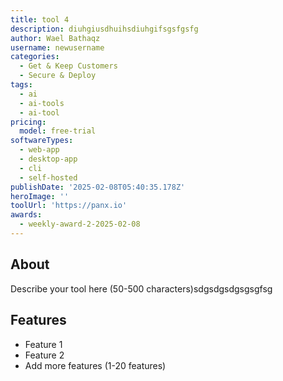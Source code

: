 ---
title: tool 4
description: diuhgiusdhuihsdiuhgifsgsfgsfg
author: Wael Bathaqz
username: newusername
categories:
  - Get & Keep Customers
  - Secure & Deploy
tags:
  - ai
  - ai-tools
  - ai-tool
pricing:
  model: free-trial
softwareTypes:
  - web-app
  - desktop-app
  - cli
  - self-hosted
publishDate: '2025-02-08T05:40:35.178Z'
heroImage: ''
toolUrl: 'https://panx.io'
awards:
  - weekly-award-2-2025-02-08
---
## About
Describe your tool here (50-500 characters)sdgsdgsdgsgsgfsg

## Features
- Feature 1
- Feature 2
- Add more features (1-20 features)
